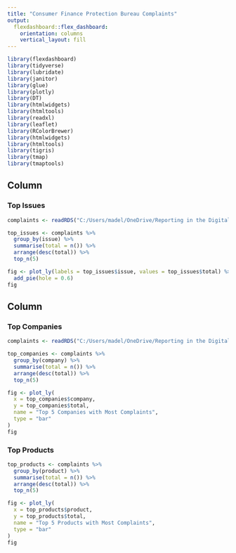 ```yaml
---
title: "Consumer Finance Protection Bureau Complaints"
output: 
  flexdashboard::flex_dashboard:
    orientation: columns
    vertical_layout: fill
---
```


```r
library(flexdashboard)
library(tidyverse)
library(lubridate)
library(janitor)
library(glue)
library(plotly)
library(DT)
library(htmlwidgets)
library(htmltools)
library(readxl)
library(leaflet)
library(RColorBrewer)
library(htmlwidgets)
library(htmltools)
library(tigris)
library(tmap)
library(tmaptools)
```

Column {data-width=650}
-----------------------------------------------------------------------

### Top Issues

```r
complaints <- readRDS("C:/Users/madel/OneDrive/Reporting in the Digital Age/github_repositories/CFPBcomplaints/complaints.rds")

top_issues <- complaints %>%
  group_by(issue) %>%
  summarise(total = n()) %>%
  arrange(desc(total)) %>%
  top_n(5)

fig <- plot_ly(labels = top_issues$issue, values = top_issues$total) %>%
  add_pie(hole = 0.6)
fig
```

Column {data-width=350}
-----------------------------------------------------------------------

### Top Companies

```r
complaints <- readRDS("C:/Users/madel/OneDrive/Reporting in the Digital Age/github_repositories/CFPBcomplaints/complaints.rds")

top_companies <- complaints %>%
  group_by(company) %>%
  summarise(total = n()) %>%
  arrange(desc(total)) %>%
  top_n(5)

fig <- plot_ly(
  x = top_companies$company,
  y = top_companies$total,
  name = "Top 5 Companies with Most Complaints",
  type = "bar"
)
fig

```

### Top Products

```r
top_products <- complaints %>%
  group_by(product) %>%
  summarise(total = n()) %>%
  arrange(desc(total)) %>%
  top_n(5)

fig <- plot_ly(
  x = top_products$product,
  y = top_products$total,
  name = "Top 5 Products with Most Complaints",
  type = "bar"
)
fig

```

